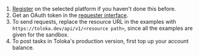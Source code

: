 1. [Register](https://toloka.ai/docs/api/api-reference/#overview--accessing-the-api) on the selected platform if you haven't done this before.
1. Get an OAuth token in the [requester interface](https://platform.toloka.ai/requester/profile/integration).
1. To send requests, replace the resource URL in the examples with `https://toloka.dev/api/v1/<resource path>`, since all the examples are given for the sandbox.
1. To post tasks in Toloka's production version, first top up your account balance.